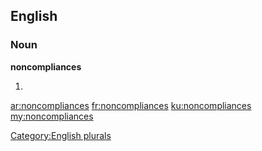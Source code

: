 ==English==

===Noun===
'''noncompliances'''

# {{plural of|noncompliance}}

[[Category:English plurals]]

[[ar:noncompliances]]
[[fr:noncompliances]]
[[ku:noncompliances]]
[[my:noncompliances]]